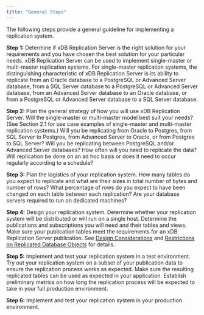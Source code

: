 ```yaml
---
title: "General Steps"
---
```


<div id="general_steps" class="registered_link"></div>

The following steps provide a general guideline for implementing a replication system.

**Step 1:** Determine if xDB Replication Server is the right solution for your requirements and you have chosen the best solution for your particular needs. xDB Replication Server can be used to implement single-master or multi-master replication systems. For single-master replication systems, the distinguishing characteristic of xDB Replication Server is its ability to replicate from an Oracle database to a PostgreSQL or Advanced Server database, from a SQL Server database to a PostgreSQL or Advanced Server database, from an Advanced Server database to an Oracle database, or from a PostgreSQL or Advanced Server database to a SQL Server database.

**Step 2:** Plan the general strategy of how you will use xDB Replication Server. Will the single-master or multi-master model best suit your needs? (See Section 2.1 for use case examples of single-master and multi-master replication systems.) Will you be replicating from Oracle to Postgres, from SQL Server to Postgres, from Advanced Server to Oracle, or from Postgres to SQL Server? Will you be replicating between PostgreSQL and/or Advanced Server databases? How often will you need to replicate the data? Will replication be done on an ad hoc basis or does it need to occur regularly according to a schedule?

**Step 3:** Plan the logistics of your replication system. How many tables do you expect to replicate and what are their sizes in total number of bytes and number of rows? What percentage of rows do you expect to have been changed on each table between each replication? Are your database servers required to run on dedicated machines?

**Step 4:** Design your replication system. Determine whether your replication system will be distributed or will run on a single host. Determine the publications and subscriptions you will need and their tables and views. Make sure your publication tables meet the requirements for an xDB Replication Server publication. See [Design Considerations](02_design_considerations/#design_considerations) and [Restrictions on Replicated Database Objects](03_restrictions_on_replicated_database_objects/#restrictions_on_replicated_database_objects) for details.

**Step 5:** Implement and test your replication system in a test environment. Try out your replication system on a subset of your publication data to ensure the replication process works as expected. Make sure the resulting replicated tables can be used as expected in your application. Establish preliminary metrics on how long the replication process will be expected to take in your full production environment.

**Step 6:** Implement and test your replication system in your production environment.
